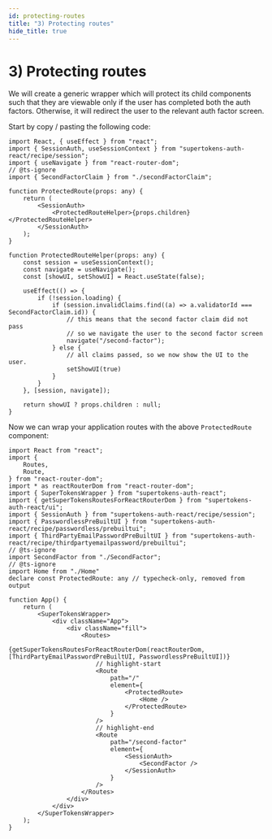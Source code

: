 ```yaml
---
id: protecting-routes
title: "3) Protecting routes"
hide_title: true
---
```



# 3) Protecting routes

<Disclaimer />

We will create a generic wrapper which will protect its child components such that they are viewable only if the user has completed both the auth factors. Otherwise, it will redirect the user to the relevant auth factor screen.

Start by copy / pasting the following code:
```tsx
import React, { useEffect } from "react";
import { SessionAuth, useSessionContext } from "supertokens-auth-react/recipe/session";
import { useNavigate } from "react-router-dom";
// @ts-ignore
import { SecondFactorClaim } from "./secondFactorClaim";

function ProtectedRoute(props: any) {
    return (
        <SessionAuth>
            <ProtectedRouteHelper>{props.children}</ProtectedRouteHelper>
        </SessionAuth>
    );
}

function ProtectedRouteHelper(props: any) {
    const session = useSessionContext();
    const navigate = useNavigate();
    const [showUI, setShowUI] = React.useState(false);

    useEffect(() => {
        if (!session.loading) {
            if (session.invalidClaims.find((a) => a.validatorId === SecondFactorClaim.id)) {
                // this means that the second factor claim did not pass
                // so we navigate the user to the second factor screen
                navigate("/second-factor");
            } else {
                // all claims passed, so we now show the UI to the user.
                setShowUI(true)
            }
        }
    }, [session, navigate]);

    return showUI ? props.children : null;
}
```

Now we can wrap your application routes with the above `ProtectedRoute` component:


```tsx
import React from "react";
import {
    Routes,
    Route,
} from "react-router-dom";
import * as reactRouterDom from "react-router-dom";
import { SuperTokensWrapper } from "supertokens-auth-react";
import { getSuperTokensRoutesForReactRouterDom } from "supertokens-auth-react/ui";
import { SessionAuth } from "supertokens-auth-react/recipe/session";
import { PasswordlessPreBuiltUI } from "supertokens-auth-react/recipe/passwordless/prebuiltui";
import { ThirdPartyEmailPasswordPreBuiltUI } from "supertokens-auth-react/recipe/thirdpartyemailpassword/prebuiltui";
// @ts-ignore
import SecondFactor from "./SecondFactor";
// @ts-ignore
import Home from "./Home"
declare const ProtectedRoute: any // typecheck-only, removed from output

function App() {
    return (
        <SuperTokensWrapper>
            <div className="App">
                <div className="fill">
                    <Routes> 
                        {getSuperTokensRoutesForReactRouterDom(reactRouterDom, [ThirdPartyEmailPasswordPreBuiltUI, PasswordlessPreBuiltUI])}
                        // highlight-start
                        <Route
                            path="/"
                            element={
                                <ProtectedRoute>
                                    <Home />
                                </ProtectedRoute>
                            }
                        />
                        // highlight-end
                        <Route
                            path="/second-factor"
                            element={
                                <SessionAuth>
                                    <SecondFactor />
                                </SessionAuth>
                            }
                        />
                    </Routes>
                </div>
            </div>
        </SuperTokensWrapper>
    );
}
```
